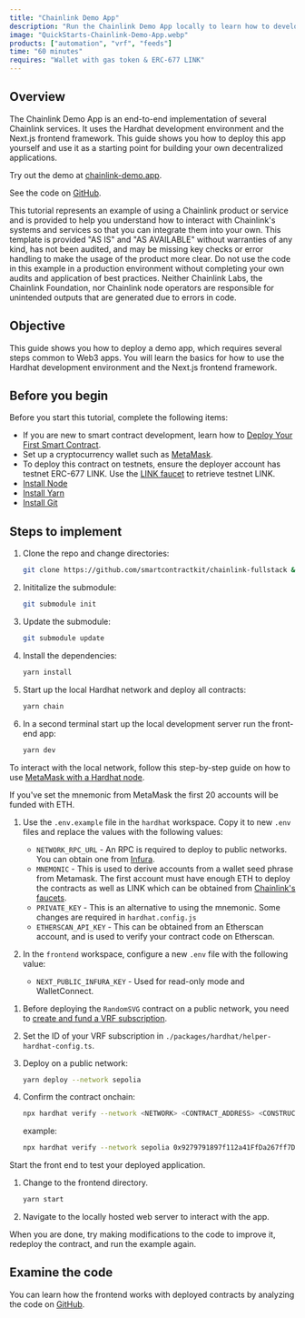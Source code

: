 ```yaml
---
title: "Chainlink Demo App"
description: "Run the Chainlink Demo App locally to learn how to develop your own applications."
image: "QuickStarts-Chainlink-Demo-App.webp"
products: ["automation", "vrf", "feeds"]
time: "60 minutes"
requires: "Wallet with gas token & ERC-677 LINK"
---
```



## Overview

The Chainlink Demo App is an end-to-end implementation of several Chainlink services. It uses the Hardhat development environment and the Next.js frontend framework. This guide shows you how to deploy this app yourself and use it as a starting point for building your own decentralized applications.

Try out the demo at [chainlink-demo.app](https://chainlink-demo.app).

See the code on [GitHub](https://github.com/smartcontractkit/chainlink-fullstack).

<Aside type="caution" title="Disclaimer">
  This tutorial represents an example of using a Chainlink product or service and is provided to help you understand how
  to interact with Chainlink's systems and services so that you can integrate them into your own. This template is
  provided "AS IS" and "AS AVAILABLE" without warranties of any kind, has not been audited, and may be missing key
  checks or error handling to make the usage of the product more clear. Do not use the code in this example in a
  production environment without completing your own audits and application of best practices. Neither Chainlink Labs,
  the Chainlink Foundation, nor Chainlink node operators are responsible for unintended outputs that are generated due
  to errors in code.
</Aside>

## Objective

This guide shows you how to deploy a demo app, which requires several steps common to Web3 apps. You will learn the basics for how to use the Hardhat development environment and the Next.js frontend framework.

## Before you begin

Before you start this tutorial, complete the following items:

- If you are new to smart contract development, learn how to [Deploy Your First Smart Contract](/getting-started/deploy-your-first-contract).
- Set up a cryptocurrency wallet such as [MetaMask](https://metamask.io/).
- To deploy this contract on testnets, ensure the deployer account has testnet ERC-677 LINK. Use the [LINK faucet](https://faucets.chain.link/) to retrieve testnet LINK.
- [Install Node](https://nodejs.org/en/download/)
- [Install Yarn](https://classic.yarnpkg.com/en/docs/install/#mac-stable)
- [Install Git](https://git-scm.com/downloads)

## Steps to implement

<Accordion title="Configure your local files" number={1}>

1. Clone the repo and change directories:

   ```bash
   git clone https://github.com/smartcontractkit/chainlink-fullstack && cd chainlink-fullstack
   ```

1. Inititalize the submodule:

   ```bash
   git submodule init
   ```

1. Update the submodule:

   ```bash
   git submodule update
   ```

1. Install the dependencies:

   ```bash
   yarn install
   ```

1. Start up the local Hardhat network and deploy all contracts:

   ```bash
   yarn chain
   ```

1. In a second terminal start up the local development server run the front-end app:

   ```bash
   yarn dev
   ```

To interact with the local network, follow this step-by-step guide on how to use [MetaMask with a Hardhat node](https://support.chainstack.com/hc/en-us/articles/4408642503449-Using-MetaMask-with-a-Hardhat-node).

If you've set the mnemonic from MetaMask the first 20 accounts will be funded with ETH.

</Accordion>

<Accordion title="Configure environment variables" number={2}>

1. Use the `.env.example` file in the `hardhat` workspace. Copy it to new `.env` files and replace the values with the following values:

   - `NETWORK_RPC_URL` - An RPC is required to deploy to public networks. You can obtain one from [Infura](https://infura.io).
   - `MNEMONIC` - This is used to derive accounts from a wallet seed phrase from Metamask. The first account must have enough ETH to deploy the contracts as well as LINK which can be obtained from [Chainlink's faucets](https://faucets.chain.link).
   - `PRIVATE_KEY` - This is an alternative to using the mnemonic. Some changes are required in `hardhat.config.js`
   - `ETHERSCAN_API_KEY` - This can be obtained from an Etherscan account, and is used to verify your contract code on Etherscan.

1. In the `frontend` workspace, configure a new `.env` file with the following value:

   - `NEXT_PUBLIC_INFURA_KEY` - Used for read-only mode and WalletConnect.

</Accordion>

<Accordion title="Deploy the contracts" number={3}>

1. Before deploying the `RandomSVG` contract on a public network, you need to [create and fund a VRF subscription](/vrf/v2/subscription/ui/).
1. Set the ID of your VRF subscription in `./packages/hardhat/helper-hardhat-config.ts`.
1. Deploy on a public network:

   ```bash
   yarn deploy --network sepolia
   ```

1. Confirm the contract onchain:

   ```bash
   npx hardhat verify --network <NETWORK> <CONTRACT_ADDRESS> <CONSTRUCTOR_PARAMETERS>
   ```

   example:

   ```bash
   npx hardhat verify --network sepolia 0x9279791897f112a41FfDa267ff7DbBC46b96c296 "0x9326BFA02ADD2366b30bacB125260Af641031331"
   ```

</Accordion>

<Accordion title="Run the example" number={4}>

Start the front end to test your deployed application.

1. Change to the frontend directory.

   ```bash
   yarn start
   ```

1. Navigate to the locally hosted web server to interact with the app.

When you are done, try making modifications to the code to improve it, redeploy the contract, and run the example again.

</Accordion>

## Examine the code

You can learn how the frontend works with deployed contracts by analyzing the code on [GitHub](https://github.com/smartcontractkit/chainlink-fullstack).
